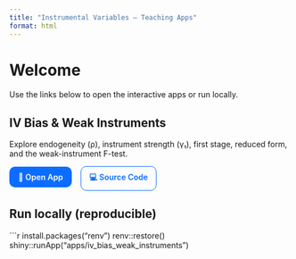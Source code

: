 ```yaml
---
title: "Instrumental Variables – Teaching Apps"
format: html
---
```


# Welcome

Use the links below to open the interactive apps or run locally.

## IV Bias & Weak Instruments

Explore endogeneity (ρ), instrument strength (γ₁), first stage, reduced form, and the weak-instrument F-test.

<p>
  <!-- LIVE APP: uses UNDERSCORES because that's your deployed path -->
  <a href="https://felixnoth.shinyapps.io/iv_bias_weak_instruments/" target="_blank"
     style="background:#0b6cff;color:#fff;padding:.6rem 1rem;border-radius:10px;text-decoration:none;font-weight:600;display:inline-block;">
    🚀 Open App
  </a>
  &nbsp;&nbsp;
  <a href="https://github.com/felixnoth/Shiny-Econometrics/tree/main/apps/iv_bias_weak_instruments" target="_blank"
     style="border:1px solid #0b6cff;color:#0b6cff;padding:.55rem .9rem;border-radius:10px;text-decoration:none;font-weight:600;display:inline-block;">
    💻 Source Code
  </a>
</p>

## Run locally (reproducible)

```r
install.packages("renv")
renv::restore()
shiny::runApp("apps/iv_bias_weak_instruments")
